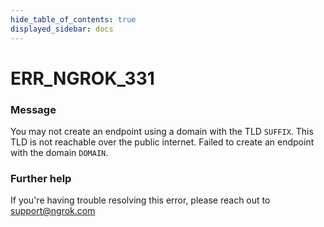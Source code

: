 ```yaml
---
hide_table_of_contents: true
displayed_sidebar: docs
---
```



# ERR_NGROK_331

### Message

You may not create an endpoint using a domain with the TLD `SUFFIX`. This TLD is not reachable over the public internet. Failed to create an endpoint with the domain `DOMAIN`.

<ErrorDetails error="err_ngrok_331" />

### Further help

If you're having trouble resolving this error, please reach out to [support@ngrok.com](mailto:support@ngrok.com?subject=Help%20with%20ERR_NGROK_331)
